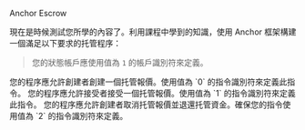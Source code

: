 
<ChallengeTitle>Anchor Escrow</ChallengeTitle>

現在是時候測試您所學的內容了。利用課程中學到的知識，使用 Anchor 框架構建一個滿足以下要求的托管程序：

> 您的狀態帳戶應使用值為 `1` 的帳戶識別符來定義。

<RequirementList>
  <Requirement title="挑戰 1：創建托管報價">
    您的程序應允許創建者創建一個托管報價。使用值為 `0` 的指令識別符來定義此指令。
  </Requirement>

  <Requirement title="挑戰 2：接受托管報價">
    您的程序應允許接受者接受一個托管報價。使用值為 `1` 的指令識別符來定義此指令。
  </Requirement>

  <Requirement title="挑戰 3：取消托管報價">
    您的程序應允許創建者取消托管報價並退還托管資金。確保您的指令使用值為 `2` 的指令識別符來定義。
  </Requirement>
</RequirementList>
